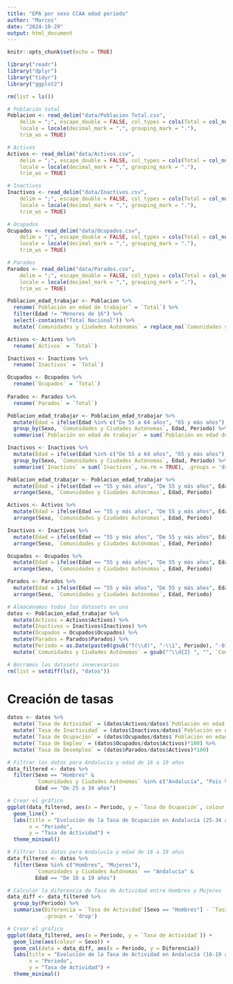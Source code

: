 ```yaml
---
title: "EPA por sexo CCAA edad periodo"
author: "Marcos"
date: "2024-10-29"
output: html_document
---
```


```r
knitr::opts_chunk$set(echo = TRUE)
```

```r
library("readr")
library("dplyr")
library("tidyr")
library("ggplot2")
```

```r
rm(list = ls())

# Población total
Poblacion <- read_delim("data/Poblacion Total.csv", 
    delim = ";", escape_double = FALSE, col_types = cols(Total = col_number()), 
    locale = locale(decimal_mark = ",", grouping_mark = "."), 
    trim_ws = TRUE)

# Activos
Activos <- read_delim("data/Activos.csv", 
    delim = ";", escape_double = FALSE, col_types = cols(Total = col_number()), 
    locale = locale(decimal_mark = ",", grouping_mark = "."), 
    trim_ws = TRUE)

# Inactivos
Inactivos <- read_delim("data/Inactivos.csv", 
    delim = ";", escape_double = FALSE, col_types = cols(Total = col_number()), 
    locale = locale(decimal_mark = ",", grouping_mark = "."), 
    trim_ws = TRUE)

# Ocupados
Ocupados <- read_delim("data/Ocupados.csv", 
    delim = ";", escape_double = FALSE, col_types = cols(Total = col_number()), 
    locale = locale(decimal_mark = ",", grouping_mark = "."), 
    trim_ws = TRUE)

# Parados
Parados <- read_delim("data/Parados.csv", 
    delim = ";", escape_double = FALSE, col_types = cols(Total = col_number()), 
    locale = locale(decimal_mark = ",", grouping_mark = "."), 
    trim_ws = TRUE)
```

```r
Poblacion_edad_trabajar <- Poblacion %>%
  rename(`Población en edad de trabajar` = `Total`) %>%
  filter(Edad != "Menores de 16") %>%
  select(-contains("Total Nacional")) %>%
  mutate(`Comunidades y Ciudades Autónomas` = replace_na(`Comunidades y Ciudades Autónomas`, "Total Nacional"))

Activos <- Activos %>%
  rename(`Activos` = `Total`)

Inactivos <- Inactivos %>%
  rename(`Inactivos` = `Total`)

Ocupados <- Ocupados %>%
  rename(`Ocupados` = `Total`)
  
Parados <- Parados %>%
  rename(`Parados` = `Total`)
```

```r
Poblacion_edad_trabajar <- Poblacion_edad_trabajar %>%
  mutate(Edad = ifelse(Edad %in% c("De 55 a 64 años", "65 y más años"), "55 y más años", Edad)) %>%
  group_by(Sexo, `Comunidades y Ciudades Autónomas`, Edad, Periodo) %>%
  summarise(`Población en edad de trabajar` = sum(`Población en edad de trabajar`, na.rm = TRUE), .groups = 'drop')

Inactivos <- Inactivos %>%
  mutate(Edad = ifelse(Edad %in% c("De 55 a 64 años", "65 y más años"), "55 y más años", Edad)) %>%
  group_by(Sexo, `Comunidades y Ciudades Autónomas`, Edad, Periodo) %>%
  summarise(`Inactivos` = sum(`Inactivos`, na.rm = TRUE), .groups = 'drop')
```

```r
Poblacion_edad_trabajar <- Poblacion_edad_trabajar %>%
  mutate(Edad = ifelse(Edad == "55 y más años", "De 55 y más años", Edad)) %>%
  arrange(Sexo, `Comunidades y Ciudades Autónomas`, Edad, Periodo)

Activos <- Activos %>%
  mutate(Edad = ifelse(Edad == "55 y más años", "De 55 y más años", Edad)) %>%
  arrange(Sexo, `Comunidades y Ciudades Autónomas`, Edad, Periodo)

Inactivos <- Inactivos %>%
  mutate(Edad = ifelse(Edad == "55 y más años", "De 55 y más años", Edad)) %>%
  arrange(Sexo, `Comunidades y Ciudades Autónomas`, Edad, Periodo)

Ocupados <- Ocupados %>%
  mutate(Edad = ifelse(Edad == "55 y más años", "De 55 y más años", Edad)) %>%
  arrange(Sexo, `Comunidades y Ciudades Autónomas`, Edad, Periodo)

Parados <- Parados %>%
  mutate(Edad = ifelse(Edad == "55 y más años", "De 55 y más años", Edad)) %>%
  arrange(Sexo, `Comunidades y Ciudades Autónomas`, Edad, Periodo)
```

```r
# Almacenamos todos los datasets en uno
datos <- Poblacion_edad_trabajar %>%
  mutate(Activos = Activos$Activos) %>%
  mutate(Inactivos = Inactivos$Inactivos) %>%
  mutate(Ocupados = Ocupados$Ocupados) %>%
  mutate(Parados = Parados$Parados) %>%
  mutate(Periodo = as.Date(paste0(gsub("T(\\d)", "-\\1", Periodo), "-01"), "%Y-%m-%d")) %>%
  mutate(`Comunidades y Ciudades Autónomas` = gsub("^\\d{2} ", "", `Comunidades y Ciudades Autónomas`))

# Borramos los datasets innecesarios
rm(list = setdiff(ls(), "datos"))
```

# Creación de tasas
```r
datos <- datos %>%
  mutate(`Tasa de Actividad` = (datos$Activos/datos$`Población en edad de trabajar`)*100) %>%
  mutate(`Tasa de Inactividad` = (datos$Inactivos/datos$`Población en edad de trabajar`)*100) %>%
  mutate(`Tasa de Ocupación` = (datos$Ocupados/datos$`Población en edad de trabajar`)*100) %>%
  mutate(`Tasa de Empleo` = (datos$Ocupados/datos$Activos)*100) %>%
  mutate(`Tasa de Desempleo` = (datos$Parados/datos$Activos)*100)
```

```r
# Filtrar los datos para Andalucía y edad de 16 a 19 años
data_filtered <- datos %>%
  filter(Sexo == "Hombres" &
         `Comunidades y Ciudades Autónomas` %in% c("Andalucía", "País Vasco") &
         Edad == "De 25 a 34 años")

# Crear el gráfico
ggplot(data_filtered, aes(x = Periodo, y = `Tasa de Ocupación`, colour = `Comunidades y Ciudades Autónomas`)) +
  geom_line() +
  labs(title = "Evolución de la Tasa de Ocupación en Andalucía (25-34 años)",
       x = "Periodo",
       y = "Tasa de Actividad") +
  theme_minimal()
```

```r
# Filtrar los datos para Andalucía y edad de 16 a 19 años
data_filtered <- datos %>%
  filter(Sexo %in% c("Hombres", "Mujeres"),
         `Comunidades y Ciudades Autónomas` == "Andalucía" &
         Edad == "De 16 a 19 años")

# Calcular la diferencia de Tasa de Actividad entre Hombres y Mujeres
data_diff <- data_filtered %>%
  group_by(Periodo) %>%
  summarise(Diferencia = `Tasa de Actividad`[Sexo == "Hombres"] - `Tasa de Actividad`[Sexo == "Mujeres"],
            .groups = 'drop')

# Crear el gráfico
ggplot(data_filtered, aes(x = Periodo, y = `Tasa de Actividad`)) +
  geom_line(aes(colour = Sexo)) +
  geom_col(data = data_diff, aes(x = Periodo, y = Diferencia))
  labs(title = "Evolución de la Tasa de Actividad en Andalucía (16-19 años)",
       x = "Periodo",
       y = "Tasa de Actividad") +
  theme_minimal()

```

